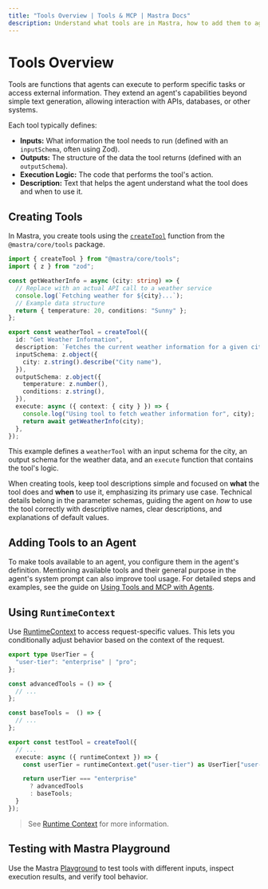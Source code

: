 ```yaml
---
title: "Tools Overview | Tools & MCP | Mastra Docs"
description: Understand what tools are in Mastra, how to add them to agents, and best practices for designing effective tools.
---
```



# Tools Overview

Tools are functions that agents can execute to perform specific tasks or access external information. They extend an agent's capabilities beyond simple text generation, allowing interaction with APIs, databases, or other systems.

Each tool typically defines:

- **Inputs:** What information the tool needs to run (defined with an `inputSchema`, often using Zod).
- **Outputs:** The structure of the data the tool returns (defined with an `outputSchema`).
- **Execution Logic:** The code that performs the tool's action.
- **Description:** Text that helps the agent understand what the tool does and when to use it.

## Creating Tools

In Mastra, you create tools using the [`createTool`](/reference/tools/create-tool) function from the `@mastra/core/tools` package.

```typescript filename="src/mastra/tools/weatherInfo.ts" copy
import { createTool } from "@mastra/core/tools";
import { z } from "zod";

const getWeatherInfo = async (city: string) => {
  // Replace with an actual API call to a weather service
  console.log(`Fetching weather for ${city}...`);
  // Example data structure
  return { temperature: 20, conditions: "Sunny" };
};

export const weatherTool = createTool({
  id: "Get Weather Information",
  description: `Fetches the current weather information for a given city`,
  inputSchema: z.object({
    city: z.string().describe("City name"),
  }),
  outputSchema: z.object({
    temperature: z.number(),
    conditions: z.string(),
  }),
  execute: async ({ context: { city } }) => {
    console.log("Using tool to fetch weather information for", city);
    return await getWeatherInfo(city);
  },
});
```

This example defines a `weatherTool` with an input schema for the city, an output schema for the weather data, and an `execute` function that contains the tool's logic.

When creating tools, keep tool descriptions simple and focused on **what** the tool does and **when** to use it, emphasizing its primary use case. Technical details belong in the parameter schemas, guiding the agent on _how_ to use the tool correctly with descriptive names, clear descriptions, and explanations of default values.

## Adding Tools to an Agent

To make tools available to an agent, you configure them in the agent's definition. Mentioning available tools and their general purpose in the agent's system prompt can also improve tool usage. For detailed steps and examples, see the guide on [Using Tools and MCP with Agents](/docs/agents/using-tools-and-mcp#add-tools-to-an-agent).

## Using `RuntimeContext`

Use [RuntimeContext](../server-db/runtime-context.mdx) to access request-specific values. This lets you conditionally adjust behavior based on the context of the request.

```typescript filename="src/mastra/tools/test-tool.ts" showLineNumbers
export type UserTier = {
  "user-tier": "enterprise" | "pro";
};

const advancedTools = () => {
  // ...
};

const baseTools =  () => {
  // ...
};

export const testTool = createTool({
  // ...
  execute: async ({ runtimeContext }) => {
    const userTier = runtimeContext.get("user-tier") as UserTier["user-tier"];

    return userTier === "enterprise"
      ? advancedTools
      : baseTools;
  }
});
```

> See [Runtime Context](../server-db/runtime-context.mdx) for more information.

## Testing with Mastra Playground

Use the Mastra [Playground](../server-db/local-dev-playground.mdx) to test tools with different inputs, inspect execution results, and verify tool behavior.


